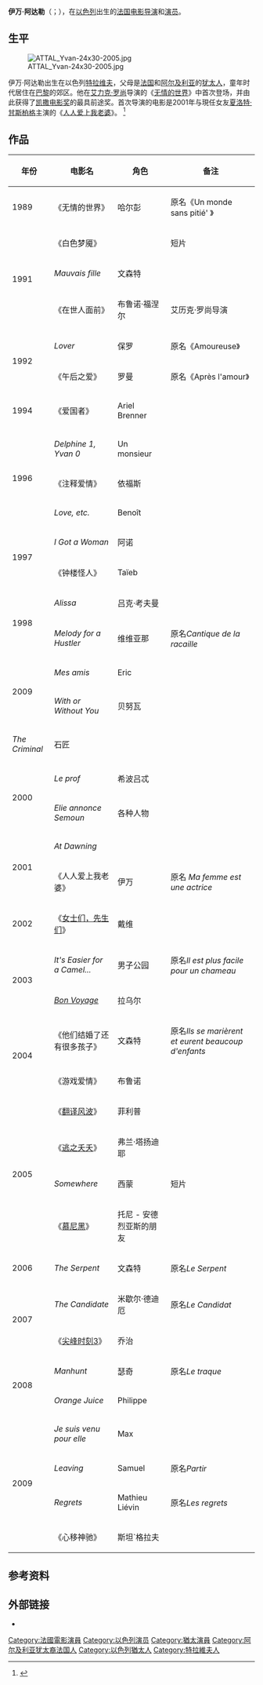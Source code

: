 {{Infobox person
| image = Yvan Attal 2009.jpg 
| caption= 伊万·阿达勒（2009年）
| imagesize = 220px
| birthdate = {{Birth date and age|df=yes|1965|1|4}}
| birthplace = {{ISR}}[[特拉维夫|特拉维夫]]
| partner = [[夏洛特·甘斯柏格|夏洛特·甘斯柏格]]
| children = 3
| occupation = 演员、导演
| yearsactive = 1989年至今
}}

'''伊万·阿达勒'''（{{lang-fr|'''Yvan Attal'''}}；{{bd|1965年|1月4日|||}}），在[[以色列|以色列]]出生的[[法国|法国]][[电影导演|电影导演]]和[[演员|演员]]。

==生平==
[[File:ATTAL_Yvan-24x30-2005.jpg|thumb]]

伊万·阿达勒出生在以色列[[特拉维夫|特拉维夫]]，父母是[[法国|法国]]和[[阿尔及利亚|阿尔及利亚]]的[[犹太人|犹太人]]，童年时代居住在[[巴黎|巴黎]]的郊区。他在[[艾力克·罗尚|艾力克·罗尚]]导演的《[[无情的世界|无情的世界]]》中首次登场，并由此获得了[[凯撒电影奖|凯撒电影奖]]的最具前途奖。首次导演的电影是2001年与現任女友[[夏洛特·甘斯柏格|夏洛特·甘斯柏格]]主演的《[[人人爱上我老婆|人人爱上我老婆]]》。
<ref name="gala">{{Cite web |url=http://www.gala.fr/les_stars/leurs_bio/yvan_attal |title=存档副本 |accessdate=2010-12-19 |archive-date=2009-06-10 |archive-url=https://web.archive.org/web/20090610205607/http://www.gala.fr/les_stars/leurs_bio/yvan_attal |dead-url=no }}</ref>

==作品==
{| class="wikitable"
|- style="background:#B0C4DE;"
! 年份
! 电影名
! 角色
! 备注
|-
|1989
|《无情的世界》
|哈尔彭
|原名《Un monde sans pitié' 》
|-
|rowspan=3|1991
|《白色梦魇》
|
|短片
|-
|''Mauvais fille''
|文森特
|
|-
|《在世人面前》
|布鲁诺·福涅尔
|艾历克·罗尚导演
|-
|rowspan=2|1992
|''Lover''
|保罗
|原名《Amoureuse》
|-
|《午后之爱》
|罗曼
|原名《Après l'amour》
|-
|1994
|《爱国者》
|Ariel Brenner
|
|-
|rowspan=3|1996
|''Delphine 1, Yvan 0''
|Un monsieur
|
|-
|《注释爱情》
|依福斯
|
|-
|''Love, etc.''
|Benoît 
|
|-
|rowspan=2|1997
|''I Got a Woman''
|阿诺
|
|-
|《钟楼怪人》
|Taïeb 
|
|-
|rowspan=2|1998
|''Alissa''
|吕克·考夫曼
|
|-
|''Melody for a Hustler''
|维维亚那
|原名''Cantique de la racaille''
|-
|rowspan=2|2009
|''Mes amis''
|Eric
|
|-
|''With or Without You ''
|贝努瓦
|
|-
|''The Criminal''
|石匠
|
|-
|rowspan=2|2000
|''Le prof''
|希波吕忒
|
|-
|''Elie annonce Semoun''
|各种人物
|
|-
|rowspan=2|2001
|''At Dawning''
|
|
|-
|《人人爱上我老婆》
|伊万
|原名 ''Ma femme est une actrice''
|-
|2002
|《[[女士们，先生们|女士们，先生们]]》
| 戴维
|
|-
|rowspan=2|2003
|''It's Easier for a Camel...''
| 男子公园
|原名''Il est plus facile pour un chameau''
|-
|''[[Bon_Voyage_(2003_film)|Bon Voyage]]''
| 拉乌尔
|
|-
|rowspan=2|2004
|《他们结婚了还有很多孩子》
|文森特
|原名''Ils se marièrent et eurent beaucoup d'enfants''
|-
|《游戏爱情》
|布鲁诺
|
|-
|rowspan=4|2005
|《[[翻译风波|翻译风波]]》
|菲利普
|
|-
|《[[逃之夭夭|逃之夭夭]]》
|弗兰·塔扬迪耶
|
|-
|''Somewhere''
|西蒙
|短片
|-
|《[[慕尼黑_(電影)|慕尼黑]]》
|托尼 - 安德烈亚斯的朋友
|
|-
|2006
|''The Serpent''
| 文森特
|原名''Le Serpent''
|-
|rowspan=2|2007
|''The Candidate''
|米歇尔·德迪厄
|原名''Le Candidat''
|-
|《[[尖峰时刻3|尖峰时刻3]]》
|乔治
|
|-
|rowspan=2|2008
|''Manhunt''
|瑟奇
| 原名''Le traque''
|-
|''Orange Juice''
|Philippe
|
|-
|rowspan=4|2009
|''Je suis venu pour elle''
|Max
|
|-
|''Leaving''
|Samuel
|原名''Partir''
|-
|''Regrets''
|Mathieu Liévin
|原名''Les regrets''
|-
|《心移神驰》
|斯坦`格拉夫
|
|}

== 参考资料 ==
{{Reflist}}

== 外部链接 ==
{{Commons category|Yvan Attal}}
* {{IMDb name|0040939}}

{{Authority control}}
{{DEFAULTSORT:Attal, Yvan}}
[[Category:法國電影演員|Category:法國電影演員]]
[[Category:以色列演员|Category:以色列演员]]
[[Category:猶太演員|Category:猶太演員]]
[[Category:阿尔及利亚犹太裔法国人|Category:阿尔及利亚犹太裔法国人]]
[[Category:以色列猶太人|Category:以色列猶太人]]
[[Category:特拉維夫人|Category:特拉維夫人]]